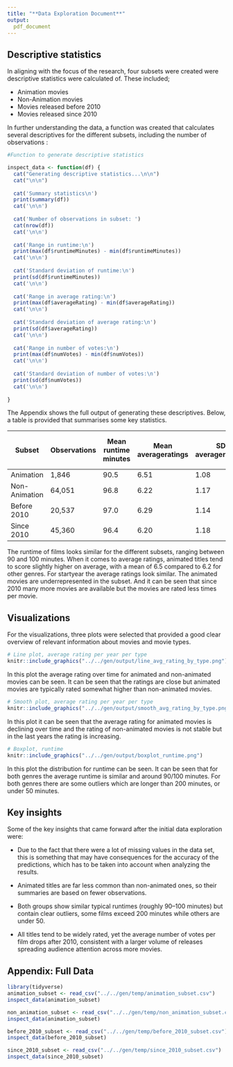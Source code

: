 ```yaml
---
title: "**Data Exploration Document**"
output:
  pdf_document
---
```


## Descriptive statistics

In aligning with the focus of the research, four subsets were created were descriptive statistics were calculated of. These included;

- Animation movies
- Non-Animation movies
- Movies released before 2010
- Movies released since 2010

In further understanding the data, a function was created that calculates several descriptives for the different subsets, including the number of observations :

```r

#Function to generate descriptive statistics

inspect_data <- function(df) {
  cat("Generating descriptive statistics...\n\n")
  cat("\n\n")
  
  cat('Summary statistics\n')
  print(summary(df))
  cat('\n\n')
  
  cat('Number of observations in subset: ')
  cat(nrow(df))
  cat('\n\n')
  
  cat('Range in runtime:\n')
  print(max(df$runtimeMinutes) - min(df$runtimeMinutes))
  cat('\n\n')
  
  cat('Standard deviation of runtime:\n')
  print(sd(df$runtimeMinutes))
  cat('\n\n')
  
  cat('Range in average rating:\n')
  print(max(df$averageRating) - min(df$averageRating))
  cat('\n\n')
  
  cat('Standard deviation of average rating:\n')
  print(sd(df$averageRating))
  cat('\n\n')
  
  cat('Range in number of votes:\n')
  print(max(df$numVotes) - min(df$numVotes))
  cat('\n\n')
  
  cat('Standard deviation of number of votes:\n')
  print(sd(df$numVotes))
  cat('\n\n')
  
}

```

The Appendix shows the full output of generating these descriptives. Below, a table is provided that summarises some key statistics.


| Subset        | Observations | Mean runtime minutes | Mean averageratings | SD averageratings | Mean number of votes |
| ------------- | ------------ | -------------------- | ------------------- | ----------------- | -------------------- |
| Animation     | 1,846        | 90.5                 | 6.51                | 1.08              | 43,393               |
| Non-Animation | 64,051       | 96.8                 | 6.22                | 1.17              | 30,608               |
| Before 2010   | 20,537       | 97.0                 | 6.29                | 1.14              | 35,085               |
| Since 2010    | 45,360       | 96.4                 | 6.20                | 1.18              | 29,101               |

The runtime of films looks similar for the different subsets, ranging between 90 and 100 minutes. When it comes to average ratings, animated titles tend to score slightly higher on average, with a mean of 6.5 compared to 6.2 for other genres. For startyear the average ratings look similar. The animated movies are underrepresented in the subset. And it can be seen that since 2010 many more movies are available but the movies are rated less times per movie.


## Visualizations

For the visualizations, three plots were selected that provided a good clear overview of relevant information about movies and movie types.

```r
# Line plot, average rating per year per type
knitr::include_graphics("../../gen/output/line_avg_rating_by_type.png")
```
In this plot the average rating over time for animated and non-animated movies can be seen. It can be seen that the ratings are close but animated movies are typically rated somewhat higher than non-animated movies.

```r
# Smooth plot, average rating per year per type
knitr::include_graphics("../../gen/output/smooth_avg_rating_by_type.png")
```
In this plot it can be seen that the average rating for animated movies is declining over time and the rating of non-animated movies is not stable but in the last years the rating is increasing. 

```r
# Boxplot, runtime
knitr::include_graphics("../../gen/output/boxplot_runtime.png")
```

In this plot the distribution for runtime can be seen. It can be seen that for both genres the average runtime is similar and around 90/100 minutes. For both genres there are some outliers which are longer than 200 minutes, or under 50 minutes.


## Key insights

Some of the key insights that came forward after the initial data exploration were:

-	Due to the fact that there were a lot of missing values in the data set, this is something that may have consequences for the accuracy of the predictions, which has to be taken into account when analyzing the results. 

-	Animated titles are far less common than non-animated ones, so their summaries are based on fewer observations. 

-	Both groups show similar typical runtimes (roughly 90–100 minutes) but contain clear outliers, some films exceed 200 minutes while others are under 50. 

-	All titles tend to be widely rated, yet the average number of votes per film drops after 2010, consistent with a larger volume of releases spreading audience attention across more movies.


## Appendix: Full Data

```r
library(tidyverse)
animation_subset <- read_csv("../../gen/temp/animation_subset.csv")
inspect_data(animation_subset)

```

\newpage

```r
non_animation_subset <- read_csv("../../gen/temp/non_animation_subset.csv")
inspect_data(animation_subset)

```

\newpage

```r
before_2010_subset <- read_csv("../../gen/temp/before_2010_subset.csv")
inspect_data(before_2010_subset)

```

\newpage

```r
since_2010_subset <- read_csv("../../gen/temp/since_2010_subset.csv")
inspect_data(since_2010_subset)

```
